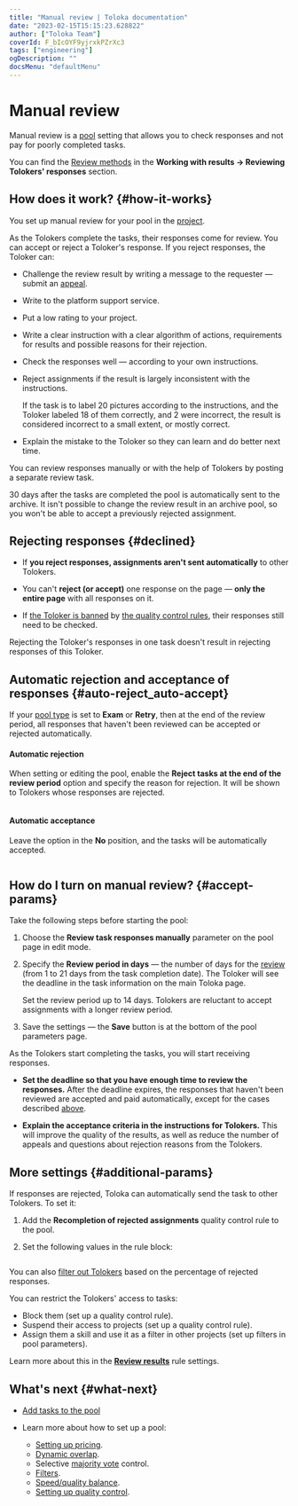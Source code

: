 ```yaml
---
title: "Manual review | Toloka documentation"
date: "2023-02-15T15:15:23.628822"
author: ["Toloka Team"]
coverId: F_bIcOYF9yjrxkPZrXc3
tags: ["engineering"]
ogDescription: ""
docsMenu: "defaultMenu"
---
```



# Manual review

Manual review is a [pool](/docs-new/glossary#pool) setting that allows you to check responses and not pay for poorly completed tasks.

You can find the [Review methods](/docs-new/guide/accept#acception) in the **Working with results → Reviewing Tolokers' responses** section.

## How does it work? {#how-it-works}

You set up manual review for your pool in the [project](/docs-new/glossary#project).

As the Tolokers complete the tasks, their responses come for review. You can accept or reject a Toloker's response. If you reject responses, the Toloker can:

- Challenge the review result by writing a message to the requester — submit an [appeal](/docs-new/guide/accept#appeal).

- Write to the platform support service.

- Put a low rating to your project.

<Cut title="To get fewer appeals and maintain a high rating for your projects:">

- Write a clear instruction with a clear algorithm of actions, requirements for results and possible reasons for their rejection.

- Check the responses well — according to your own instructions.

- Reject assignments if the result is largely inconsistent with the instructions.

    <Cut title="Example">

    If the task is to label 20 pictures according to the instructions, and the Toloker labeled 18 of them correctly, and 2 were incorrect, the result is considered incorrect to a small extent, or mostly correct.

    </Cut>

- Explain the mistake to the Toloker so they can learn and do better next time.

</Cut>

You can review responses manually or with the help of Tolokers by posting a separate review task.

<Cut title="Pool status and the review results">

30 days after the tasks are completed the pool is automatically sent to the archive. It isn't possible to change the review result in an archive pool, so you won't be able to accept a previously rejected assignment.

</Cut>

## Rejecting responses {#declined}

- If **you reject responses, assignments aren't sent automatically** to other Tolokers.

- You can't **reject (or accept)** one response on the page — **only the entire page** with all responses on it.

- If [the Toloker is banned](/docs-new/glossary#banning-tolokers) by [the quality control rules](/docs-new/glossary#quality-control-rule), their responses still need to be checked.

<Note mode="note" title="Note">

Rejecting the Toloker's responses in one task doesn't result in rejecting responses of this Toloker.

</Note>

## Automatic rejection and acceptance of responses {#auto-reject_auto-accept}

If your [pool type](/docs-new/guide/pool-main#table_n3q_vhz_jlb) is set to **Exam** or **Retry**, then at the end of the review period, all responses that haven't been reviewed can be accepted or rejected automatically.

#### Automatic rejection

When setting or editing the pool, enable the **Reject tasks at the end of the review period** option and specify the reason for rejection. It will be shown to Tolokers whose responses are rejected.

<Cut title="Example">

<Image withBackground imageId="1675425614939" alt="" />

</Cut>

#### Automatic acceptance

Leave the option in the **No** position, and the tasks will be automatically accepted.

<Cut title="Example">

<Image withBackground imageId="1675425571384" alt="" />

</Cut>

## How do I turn on manual review? {#accept-params}

Take the following steps before starting the pool:

1. Choose the **Review task responses manually** parameter on the pool page in edit mode.

1. Specify the **Review period in days** — the number of days for the [review](/docs-new/guide/accept) (from 1 to 21 days from the task completion date). The Toloker will see the deadline in the task information on the main Toloka page.

    <Note mode="note" title="Note">

    Set the review period up to 14 days. Tolokers are reluctant to accept assignments with a longer review period.

    </Note>

1. Save the settings — the **Save** button is at the bottom of the pool parameters page.

As the Tolokers start completing the tasks, you will start receiving responses.

<Note mode="warning" title="Warning">

- **Set the deadline so that you have enough time to review the responses.** After the deadline expires, the responses that haven't been reviewed are accepted and paid automatically, except for the cases described [above](#auto-reject_auto-accept).

- **Explain the acceptance criteria in the instructions for Tolokers.** This will improve the quality of the results, as well as reduce the number of appeals and questions about rejection reasons from the Tolokers.

</Note>

## More settings {#additional-params}

<Cut title="Send tasks with rejected responses for re-check">

If responses are rejected, Toloka can automatically send the task to other Tolokers. To set it:

1. Add the **Recompletion of rejected assignments** quality control rule to the pool.

1. Set the following values in the rule block:

<Image withBackground imageId="1675426807759" alt="" />

</Cut>

<Cut title="Filter out Tolokers if their responses are often rejected">

You can also [filter out Tolokers](/docs-new/guide/control) based on the percentage of rejected responses.

You can restrict the Tolokers' access to tasks:

- Block them (set up a quality control rule).
- Suspend their access to projects (set up a quality control rule).
- Assign them a skill and use it as a filter in other projects (set up filters in pool parameters).

Learn more about this in the [**Review results**](/docs-new/guide/reviewing-assignments) rule settings.

</Cut>

## What's next {#what-next}

- [Add tasks to the pool](/docs-new/guide/pool)
- Learn more about how to set up a pool:

    - [Setting up pricing](/docs-new/guide/dynamic-pricing).
    - [Dynamic overlap](/docs-new/guide/dynamic-overlap).
    - Selective [majority vote](/docs-new/guide/selective-mvote) control.
    - [Filters](/docs-new/guide/filters).
    - [Speed/quality balance](/docs-new/guide/adjust).
    - [Setting up quality control](/docs-new/guide/qa-pool-settings).

<ContactGuideSupport/>
